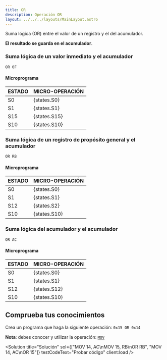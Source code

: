 ```yaml
---
title: OR
description: Operación OR
layout: ../../../layouts/MainLayout.astro
---
```



Suma lógica (OR) entre el valor de un registro y el del acumulador.

**El resultado se guarda en el acumulador**.

### Suma lógica de un valor inmediato y el acumulador

```
OR 0F
```

#### Microprograma
| ESTADO | MICRO-OPERACIÓN |
|:-------|:----------|
| S0 | {states.S0} |
| S1 | {states.S1} |
| S15 | {states.S15} |
| S10 | {states.S10} |

### Suma lógica de un registro de propósito general y el acumulador

```
OR RB
```

#### Microprograma
| ESTADO | MICRO-OPERACIÓN |
|:-------|:----------|
| S0 | {states.S0} |
| S1 | {states.S1} |
| S12 | {states.S2} |
| S10 | {states.S10} |

### Suma lógica del acumulador y el acumulador

```
OR AC
```

#### Microprograma
| ESTADO | MICRO-OPERACIÓN |
|:-------|:----------|
| S0 | {states.S0} |
| S1 | {states.S1} |
| S12 | {states.S12} |
| S10 | {states.S10} |

## Comprueba tus conocimientos

Crea un programa que haga la siguiente operación: `0x15 OR 0x14`

**Nota**: debes conocer y utilizar la operación: [`MOV`](/es/operations/MOV)

<Solution title="Solución" sol={["MOV 14, AC\nMOV 15, RB\nOR RB", "MOV 14, AC\nOR 15"]} testCodeText="Probar código" client:load />